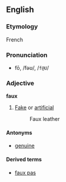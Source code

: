 ==English==
===Etymology===
French

===Pronunciation===
*fō, /fəʊ/, /<tt>f@U</tt>/

===Adjective===
'''faux'''

#[[Fake]] or [[artificial]]
#:Faux leather

====Antonyms====
*[[genuine]]

====Derived terms====
*[[faux pas]]